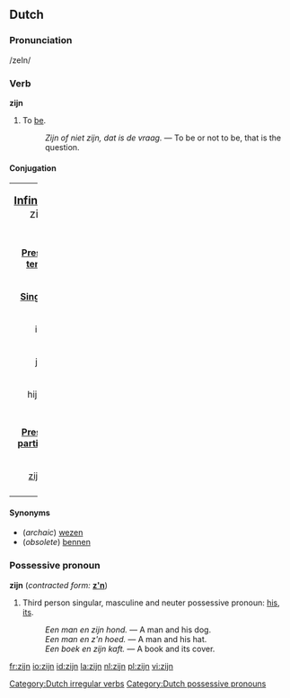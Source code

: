 ==Dutch==

===Pronunciation===
/zeIn/

===Verb===
'''zijn'''
# To [[be]].
#: ''Zijn of niet zijn, dat is de vraag.'' &mdash; To be or not to be, that is the question.

====Conjugation====
[[Category:Dutch irregular verbs]]
{| border=1 rules=all style="border:1px solid #99B3FF; background-color:#f9f9f9; padding:5px; font-size: 95%; width:100%;"
|colspan=8 width=100% align=center|<big>'''[[Infinitive]]:''' zijn</big>
|-
|colspan=8 height=9px|
|-
|colspan=4 width=50% align=center|'''[[Present tense]]'''
|colspan=4 width=50% align=center|'''[[Past tense]]'''
|-
|colspan=2 width=25% align=center|'''[[Singular]]'''
|colspan=2 width=25% align=center|'''[[Plural]]'''
|colspan=2 width=25% align=center|'''[[Singular]]'''
|colspan=2 width=25% align=center|'''[[Plural]]'''
|-
|width=5% align=center|ik
|width=20% align=center|[[ben]]
|width=5% align=center|wij
|width=20% align=center|zijn
|width=5% align=center|ik
|width=20% align=center|[[was]]
|width=5% align=center|wij
|width=20% align=center|[[waren]]
|-
|width=5% align=center|jij
|width=20% align=center|[[bent]]
|width=5% align=center|jullie
|width=20% align=center|zijn
|width=5% align=center|jij
|width=20% align=center|[[was]]
|width=5% align=center|jullie
|width=20% align=center|[[waren]]
|-
|width=5% align=center|hij/zij
|width=20% align=center|[[is]]
|width=5% align=center|zij
|width=20% align=center|zijn
|width=5% align=center|hij/zij
|width=20% align=center|[[was]]
|width=5% align=center|zij
|width=20% align=center|[[waren]]
|-
|colspan=8 height=9px|
|-
|colspan=2 width=25% align=center|'''[[Present participle]]'''
|colspan=2 width=25% align=center|'''([[Auxiliary]]) [[Past participle]]'''
|colspan=2 width=25% align=center|'''[[Imperative]]'''
|colspan=2 width=25% align=center|'''[[Subjunctive]]'''
|-
|colspan=2 width=25% align=center|[[zijnd]]
|colspan=2 width=25% align=center|zijn [[geweest]]
|colspan=2 width=25% align=center|[[wees]]
|colspan=2 width=25% align=center|[[zij]]
|-
|}

====Synonyms====
* (''archaic'') [[wezen]]
* (''obsolete'') [[bennen]]

===Possessive pronoun===
[[Category:Dutch possessive pronouns]]
'''zijn''' (''contracted form:'' '''[[z'n]]''') 
# Third person singular, masculine and neuter possessive pronoun: [[his]], [[its]].
#:'' Een man en zijn hond.'' &mdash; A man and his dog. 
#:'' Een man en z'n hoed.'' &mdash; A man and his hat. 
#:'' Een boek en zijn kaft.'' &mdash; A book and its cover.

[[fr:zijn]]
[[io:zijn]]
[[id:zijn]]
[[la:zijn]]
[[nl:zijn]]
[[pl:zijn]]
[[vi:zijn]]